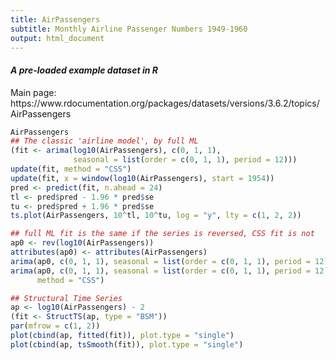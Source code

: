 ```yaml
---
title: AirPassengers
subtitle: Monthly Airline Passenger Numbers 1949-1960
output: html_document
---
```


#### *A pre-loaded example dataset in R*
Main page: https://www.rdocumentation.org/packages/datasets/versions/3.6.2/topics/AirPassengers

```r
AirPassengers
## The classic 'airline model', by full ML
(fit <- arima(log10(AirPassengers), c(0, 1, 1),
              seasonal = list(order = c(0, 1, 1), period = 12)))
update(fit, method = "CSS")
update(fit, x = window(log10(AirPassengers), start = 1954))
pred <- predict(fit, n.ahead = 24)
tl <- pred$pred - 1.96 * pred$se
tu <- pred$pred + 1.96 * pred$se
ts.plot(AirPassengers, 10^tl, 10^tu, log = "y", lty = c(1, 2, 2))

## full ML fit is the same if the series is reversed, CSS fit is not
ap0 <- rev(log10(AirPassengers))
attributes(ap0) <- attributes(AirPassengers)
arima(ap0, c(0, 1, 1), seasonal = list(order = c(0, 1, 1), period = 12))
arima(ap0, c(0, 1, 1), seasonal = list(order = c(0, 1, 1), period = 12),
      method = "CSS")

## Structural Time Series
ap <- log10(AirPassengers) - 2
(fit <- StructTS(ap, type = "BSM"))
par(mfrow = c(1, 2))
plot(cbind(ap, fitted(fit)), plot.type = "single")
plot(cbind(ap, tsSmooth(fit)), plot.type = "single")
```
